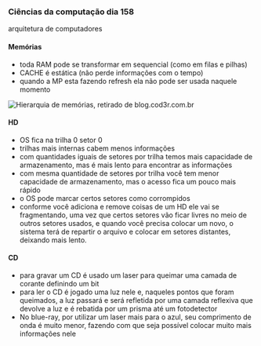 




### Ciências da computação dia 158

arquitetura de computadores

#### Memórias

-   toda RAM pode se transformar em sequencial (como em filas e pilhas)
-   CACHE é estática (não perde informações com o tempo)
-   quando a MP esta fazendo refresh ela não pode ser usada naquele
    momento

![Hierarquia de memórias, retirado de
[blog.cod3r.com.br](https://blog.cod3r.com.br/o-que-e-hierarquia-de-memoria/)](https://cdn-images-1.medium.com/max/800/0*jHIQBmvaNS2koxDa.png)

#### HD

-   OS fica na trilha 0 setor 0
-   trilhas mais internas cabem menos informações
-   com quantidades iguais de setores por trilha temos mais capacidade
    de armazenamento, mas é mais lento para encontrar as informações
-   com mesma quantidade de setores por trilha você tem menor capacidade
    de armazenamento, mas o acesso fica um pouco mais rápido
-   o OS pode marcar certos setores como corrompidos
-   conforme você adiciona e remove coisas de um HD ele vai se
    fragmentando, uma vez que certos setores vão ficar livres no meio de
    outros setores usados, e quando você precisa colocar um novo, o
    sistema terá de repartir o arquivo e colocar em setores distantes,
    deixando mais lento.

#### CD

-   para gravar um CD é usado um laser para queimar uma camada de
    corante definindo um bit
-   para ler o CD é jogado uma luz nele e, naqueles pontos que foram
    queimados, a luz passará e será refletida por uma camada reflexiva
    que devolve a luz e é rebatida por um prisma até um fotodetector
-   No blue-ray, por utilizar um laser mais para o azul, seu comprimento
    de onda é muito menor, fazendo com que seja possível colocar muito
    mais informações nele


